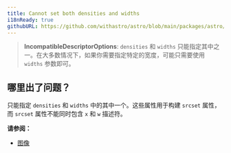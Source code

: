 ```yaml
---
title: Cannot set both densities and widths
i18nReady: true
githubURL: https://github.com/withastro/astro/blob/main/packages/astro/src/core/errors/errors-data.ts
---
```


> **IncompatibleDescriptorOptions**: `densities` 和 `widths` 只能指定其中之一。在大多数情况下，如果你需要指定特定的宽度，可能只需要使用 `widths` 参数即可。


## 哪里出了问题？

只能指定 `densities` 和 `widths` 中的其中一个。这些属性用于构建 `srcset` 属性，而 `srcset` 属性不能同时包含 `x` 和 `w` 描述符。

**请参阅：**
-  [图像](/zh-cn/guides/images/)


